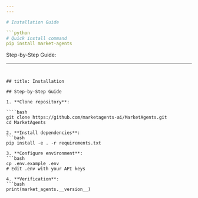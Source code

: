 ```yaml
---
---

# Installation Guide

```python
# Quick install command
pip install market-agents
```

Step-by-Step Guide:

---
```


## title: Installation

## Step-by-Step Guide

1. **Clone repository**:

````bash
git clone https://github.com/marketagents-ai/MarketAgents.git
cd MarketAgents

2. **Install dependencies**:
```bash
pip install -e . -r requirements.txt

3. **Configure environment**:
```bash
cp .env.example .env
# Edit .env with your API keys

4. **Verification**:
```bash
print(market_agents.__version__)

````

